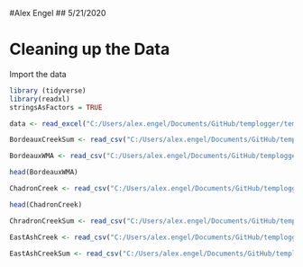 #Alex Engel
## 5/21/2020

# Cleaning up the Data

Import the data
```r
library (tidyverse)
library(readxl)
stringsAsFactors = TRUE

data <- read_excel("C:/Users/alex.engel/Documents/GitHub/templogger/templogger2020.xlsx")

BordeauxCreekSum <- read_csv("C:/Users/alex.engel/Documents/GitHub/templogger/2020TempLog/Bordeaux_Crk_Summary.csv", col_names = TRUE, na = "NA")

BordeauxWMA <- read_csv("C:/Users/alex.engel/Documents/GitHub/templogger/2020TempLog/Bordeaux_WMA.csv", col_names = TRUE, na = "NA")

head(BordeauxWMA)

ChadronCreek <- read_csv("C:/Users/alex.engel/Documents/GitHub/templogger/2020TempLog/Chadron_Creek_Park_Exit.csv", col_names = TRUE, na = "NA")

head(ChadronCreek)

ChradronCreekSum <- read_csv("C:/Users/alex.engel/Documents/GitHub/templogger/2020TempLog/Chadron_Crkexit_Summary.csv", col_names = TRUE, na = "NA")

EastAshCreek <- read_csv("C:/Users/alex.engel/Documents/GitHub/templogger/2020TempLog/EAsh_CrkUSFS_Summary.csv", col_names = TRUE, na = "NA")

EastAshCreekSum <- read_csv("C:/Users/alex.engel/Documents/GitHub/templogger/2020TempLog/East_Ash_Creek_USFS.csv", col_names = TRUE, na = "NA")
```

